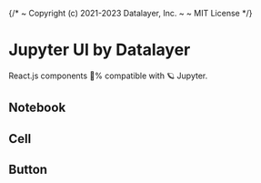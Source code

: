 {/*
  ~ Copyright (c) 2021-2023 Datalayer, Inc.
  ~
  ~ MIT License
*/}



# Jupyter UI by Datalayer

React.js components 💯% compatible with 🪐 Jupyter.

## Notebook

<Canvas of={Notebook.IpyReact} />

## Cell

<Canvas of={CellStories.Confettis} />

## Button

<Canvas of={ButtonStories.Primary} />
